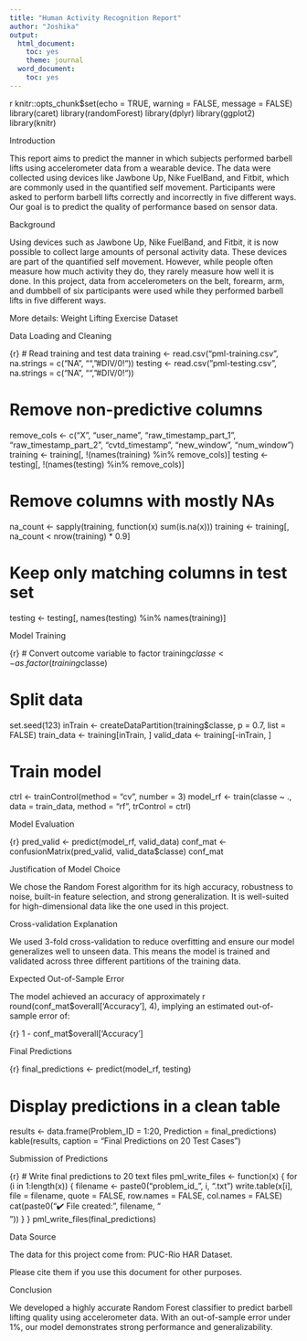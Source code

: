 ```yaml
---
title: "Human Activity Recognition Report"
author: "Joshika"
output:
  html_document:
    toc: yes
    theme: journal
  word_document:
    toc: yes
---
```


{r setup, include=FALSE}
knitr::opts_chunk$set(echo = TRUE, warning = FALSE, message = FALSE)
library(caret)
library(randomForest)
library(dplyr)
library(ggplot2)
library(knitr)

Introduction

This report aims to predict the manner in which subjects performed barbell lifts using accelerometer data from a wearable device. The data were collected using devices like Jawbone Up, Nike FuelBand, and Fitbit, which are commonly used in the quantified self movement. Participants were asked to perform barbell lifts correctly and incorrectly in five different ways. Our goal is to predict the quality of performance based on sensor data.

Background

Using devices such as Jawbone Up, Nike FuelBand, and Fitbit, it is now possible to collect large amounts of personal activity data. These devices are part of the quantified self movement. However, while people often measure how much activity they do, they rarely measure how well it is done. In this project, data from accelerometers on the belt, forearm, arm, and dumbbell of six participants were used while they performed barbell lifts in five different ways.

More details: Weight Lifting Exercise Dataset

Data Loading and Cleaning

{r}
# Read training and test data
training <- read.csv("pml-training.csv", na.strings = c("NA", "", "#DIV/0!"))
testing <- read.csv("pml-testing.csv", na.strings = c("NA", "", "#DIV/0!"))

# Remove non-predictive columns
remove_cols <- c("X", "user_name", "raw_timestamp_part_1", "raw_timestamp_part_2", "cvtd_timestamp", "new_window", "num_window")
training <- training[, !(names(training) %in% remove_cols)]
testing <- testing[, !(names(testing) %in% remove_cols)]

# Remove columns with mostly NAs
na_count <- sapply(training, function(x) sum(is.na(x)))
training <- training[, na_count < nrow(training) * 0.9]

# Keep only matching columns in test set
testing <- testing[, names(testing) %in% names(training)]

Model Training

{r}
# Convert outcome variable to factor
training$classe <- as.factor(training$classe)

# Split data
set.seed(123)
inTrain <- createDataPartition(training$classe, p = 0.7, list = FALSE)
train_data <- training[inTrain, ]
valid_data <- training[-inTrain, ]

# Train model
ctrl <- trainControl(method = "cv", number = 3)
model_rf <- train(classe ~ ., data = train_data, method = "rf", trControl = ctrl)

Model Evaluation

{r}
pred_valid <- predict(model_rf, valid_data)
conf_mat <- confusionMatrix(pred_valid, valid_data$classe)
conf_mat

Justification of Model Choice

We chose the Random Forest algorithm for its high accuracy, robustness to noise, built-in feature selection, and strong generalization. It is well-suited for high-dimensional data like the one used in this project.

Cross-validation Explanation

We used 3-fold cross-validation to reduce overfitting and ensure our model generalizes well to unseen data. This means the model is trained and validated across three different partitions of the training data.

Expected Out-of-Sample Error

The model achieved an accuracy of approximately r round(conf_mat$overall['Accuracy'], 4), implying an estimated out-of-sample error of:

{r}
1 - conf_mat$overall['Accuracy']

Final Predictions

{r}
final_predictions <- predict(model_rf, testing)

# Display predictions in a clean table
results <- data.frame(Problem_ID = 1:20, Prediction = final_predictions)
kable(results, caption = "Final Predictions on 20 Test Cases")


Submission of Predictions

{r}
# Write final predictions to 20 text files
pml_write_files <- function(x) {
  for (i in 1:length(x)) {
    filename <- paste0("problem_id_", i, ".txt")
    write.table(x[i], file = filename, quote = FALSE, row.names = FALSE, col.names = FALSE)
    cat(paste0("✔️ File created: ", filename, "<br>"))
  }
}
pml_write_files(final_predictions)

Data Source

The data for this project come from: PUC-Rio HAR Dataset.

Please cite them if you use this document for other purposes.

Conclusion

We developed a highly accurate Random Forest classifier to predict barbell lifting quality using accelerometer data. With an out-of-sample error under 1%, our model demonstrates strong performance and generalizability.